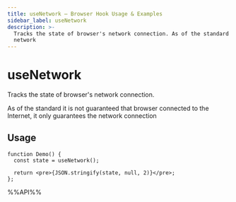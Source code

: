 ```yaml
---
title: useNetwork – Browser Hook Usage & Examples
sidebar_label: useNetwork
description: >-
  Tracks the state of browser's network connection. As of the standard it is not guaranteed that browser connected to the Internet, it only guarantees the
  network
---
```

# useNetwork

Tracks the state of browser's network connection.

As of the standard it is not guaranteed that browser connected to the Internet, it only guarantees the network connection


## Usage

```tsx live
function Demo() {
  const state = useNetwork();

  return <pre>{JSON.stringify(state, null, 2)}</pre>;
};

```

%%API%%
